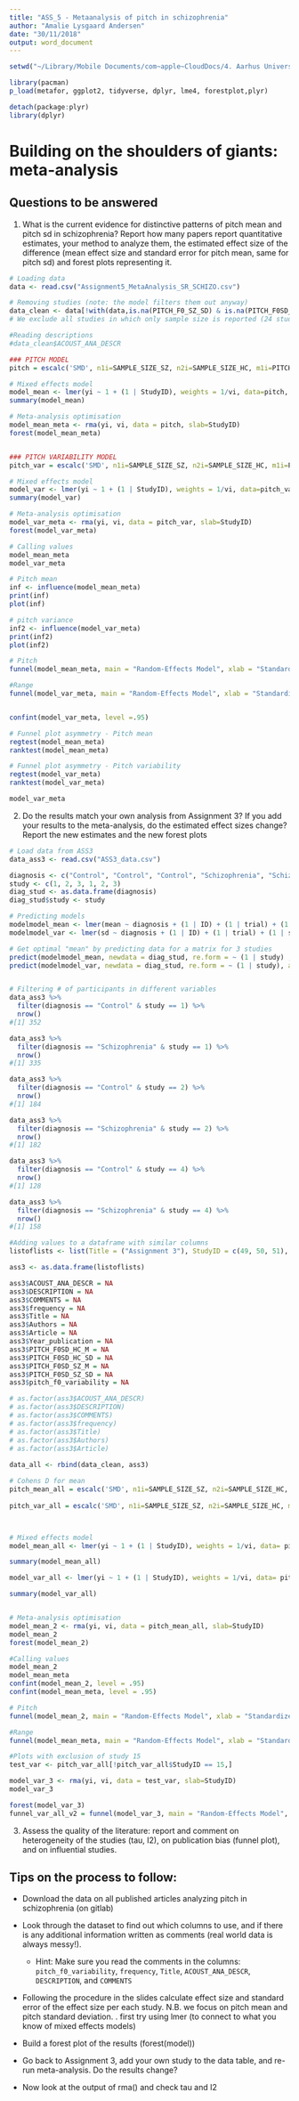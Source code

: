 ```yaml
---
title: "ASS_5 - Metaanalysis of pitch in schizophrenia"  
author: "Amalie Lysgaard Andersen"
date: "30/11/2018"
output: word_document
---
```



```r
setwd("~/Library/Mobile Documents/com~apple~CloudDocs/4. Aarhus Universitet/3. Semester/1. Experimental Methods lll/R FOLDER/Meta-analysis/Meta-analysis")

library(pacman)
p_load(metafor, ggplot2, tidyverse, dplyr, lme4, forestplot,plyr)

detach(package:plyr)
library(dplyr)
```

# Building on the shoulders of giants: meta-analysis

## Questions to be answered

1. What is the current evidence for distinctive patterns of pitch mean and pitch sd in schizophrenia? Report how many papers report quantitative estimates, your method to analyze them, the estimated effect size of the difference (mean effect size and standard error for pitch mean, same for pitch sd) and forest plots representing it. 

```r
# Loading data
data <- read.csv("Assignment5_MetaAnalysis_SR_SCHIZO.csv") 

# Removing studies (note: the model filters them out anyway)
data_clean <- data[!with(data,is.na(PITCH_F0_SZ_SD) & is.na(PITCH_F0SD_SZ_SD)),]
# We exclude all studies in which only sample size is reported (24 studies are left)

#Reading descriptions 
#data_clean$ACOUST_ANA_DESCR
```

```r
### PITCH MODEL
pitch = escalc('SMD', n1i=SAMPLE_SIZE_SZ, n2i=SAMPLE_SIZE_HC, m1i=PITCH_F0_SZ_M, m2i=PITCH_F0_HC_M, sd1i=PITCH_F0_SZ_SD, sd2i=PITCH_F0_HC_SD, data = data_clean)

# Mixed effects model 
model_mean <- lmer(yi ~ 1 + (1 | StudyID), weights = 1/vi, data=pitch, control= lmerControl(check.nobs.vs.nlev="ignore", check.nobs.vs.nRE="ignore"))
summary(model_mean)

# Meta-analysis optimisation
model_mean_meta <- rma(yi, vi, data = pitch, slab=StudyID)
forest(model_mean_meta) 


### PITCH VARIABILITY MODEL
pitch_var = escalc('SMD', n1i=SAMPLE_SIZE_SZ, n2i=SAMPLE_SIZE_HC, m1i=PITCH_F0SD_SZ_M, m2i=PITCH_F0SD_HC_M, sd1i=PITCH_F0SD_SZ_SD, sd2i=PITCH_F0SD_HC_SD, data = data_clean)

# Mixed effects model 
model_var <- lmer(yi ~ 1 + (1 | StudyID), weights = 1/vi, data=pitch_var, control=lmerControl(check.nobs.vs.nlev="ignore", check.nobs.vs.nRE="ignore"))
summary(model_var)

# Meta-analysis optimisation
model_var_meta <- rma(yi, vi, data = pitch_var, slab=StudyID) 
forest(model_var_meta) 

# Calling values
model_mean_meta
model_var_meta
```

```r
# Pitch mean
inf <- influence(model_mean_meta)
print(inf)
plot(inf)

# pitch variance
inf2 <- influence(model_var_meta)
print(inf2)
plot(inf2)
```

```r
# Pitch
funnel(model_mean_meta, main = "Random-Effects Model", xlab = "Standardized Mean Difference")

#Range
funnel(model_var_meta, main = "Random-Effects Model", xlab = "Standardized Mean Difference")


confint(model_var_meta, level =.95)
```

```r
# Funnel plot asymmetry - Pitch mean
regtest(model_mean_meta) 
ranktest(model_mean_meta)

# Funnel plot asymmetry - Pitch variability
regtest(model_var_meta)
ranktest(model_var_meta) 

model_var_meta
```


2. Do the results match your own analysis from Assignment 3? If you add your results to the meta-analysis, do the estimated effect sizes change? Report the new estimates and the new forest plots
```r
# Load data from ASS3
data_ass3 <- read.csv("ASS3_data.csv")

diagnosis <- c("Control", "Control", "Control", "Schizophrenia", "Schizophrenia", "Schizophrenia") 
study <- c(1, 2, 3, 1, 2, 3)
diag_stud <- as.data.frame(diagnosis)
diag_stud$study <- study

# Predicting models
modelmodel_mean <- lmer(mean ~ diagnosis + (1 | ID) + (1 | trial) + (1 | study), data_ass3,  REML = F)
modelmodel_var <- lmer(sd ~ diagnosis + (1 | ID) + (1 | trial) + (1 | study), data_ass3, REML = F)

# Get optimal "mean" by predicting data for a matrix for 3 studies
predict(modelmodel_mean, newdata = diag_stud, re.form = ~ (1 | study) , allow.new.levels = T)
predict(modelmodel_var, newdata = diag_stud, re.form = ~ (1 | study), allow.new.levels = T)


# Filtering # of participants in different variables
data_ass3 %>% 
  filter(diagnosis == "Control" & study == 1) %>%
  nrow()
#[1] 352

data_ass3 %>% 
  filter(diagnosis == "Schizophrenia" & study == 1) %>%
  nrow()
#[1] 335

data_ass3 %>% 
  filter(diagnosis == "Control" & study == 2) %>%
  nrow()
#[1] 184

data_ass3 %>% 
  filter(diagnosis == "Schizophrenia" & study == 2) %>%
  nrow()
#[1] 182

data_ass3 %>% 
  filter(diagnosis == "Control" & study == 4) %>%
  nrow()
#[1] 128

data_ass3 %>% 
  filter(diagnosis == "Schizophrenia" & study == 4) %>%
  nrow()
#[1] 158

#Adding values to a dataframe with similar columns
listoflists <- list(Title = ("Assignment 3"), StudyID = c(49, 50, 51), ArticleID = 47, SAMPLE_SIZE_SZ = c(335, 182, 158), SAMPLE_SIZE_HC = c(352, 184, 128), PITCH_F0_HC_M = c(142.4939, 123.8641, 137.0162), PITCH_F0_HC_SD = c(24.72409, 27.32127, 25.47117), PITCH_F0_SZ_M = c(156.2813, 137.6516, 150.8036), PITCH_F0_SZ_SD = c(24.72409, 27.32127, 25.47117))

ass3 <- as.data.frame(listoflists)

ass3$ACOUST_ANA_DESCR = NA
ass3$DESCRIPTION = NA
ass3$COMMENTS = NA
ass3$frequency = NA
ass3$Title = NA
ass3$Authors = NA
ass3$Article = NA
ass3$Year_publication = NA
ass3$PITCH_F0SD_HC_M = NA
ass3$PITCH_F0SD_HC_SD = NA
ass3$PITCH_F0SD_SZ_M = NA
ass3$PITCH_F0SD_SZ_SD = NA
ass3$pitch_f0_variability = NA 

# as.factor(ass3$ACOUST_ANA_DESCR)
# as.factor(ass3$DESCRIPTION)
# as.factor(ass3$COMMENTS)
# as.factor(ass3$frequency)
# as.factor(ass3$Title)
# as.factor(ass3$Authors)
# as.factor(ass3$Article)
 
data_all <- rbind(data_clean, ass3) 
``` 

```r
# Cohens D for mean
pitch_mean_all = escalc('SMD', n1i=SAMPLE_SIZE_SZ, n2i=SAMPLE_SIZE_HC, m1i=PITCH_F0_SZ_M, m2i=PITCH_F0_HC_M, sd1i=PITCH_F0_SZ_SD, sd2i=PITCH_F0_HC_SD, data = data_all)
 
pitch_var_all = escalc('SMD', n1i=SAMPLE_SIZE_SZ, n2i=SAMPLE_SIZE_HC, m1i=PITCH_F0SD_SZ_M, m2i=PITCH_F0SD_HC_M, sd1i=PITCH_F0SD_SZ_SD, sd2i=PITCH_F0SD_HC_SD, data = data_all)



# Mixed effects model 
model_mean_all <- lmer(yi ~ 1 + (1 | StudyID), weights = 1/vi, data= pitch_mean_all, control=lmerControl(check.nobs.vs.nlev="ignore", check.nobs.vs.nRE="ignore"))

summary(model_mean_all)

model_var_all <- lmer(yi ~ 1 + (1 | StudyID), weights = 1/vi, data= pitch_var_all, control=lmerControl(check.nobs.vs.nlev="ignore", check.nobs.vs.nRE="ignore"))

summary(model_var_all)


# Meta-analysis optimisation
model_mean_2 <- rma(yi, vi, data = pitch_mean_all, slab=StudyID)
model_mean_2
forest(model_mean_2)

#Calling values
model_mean_2
model_mean_meta
confint(model_mean_2, level = .95) 
confint(model_mean_meta, level = .95) 


```

```r
# Pitch
funnel(model_mean_2, main = "Random-Effects Model", xlab = "Standardized Mean Difference")

#Range
funnel(model_mean_meta, main = "Random-Effects Model", xlab = "Standardized Mean Difference")
```

```r
#Plots with exclusion of study 15
test_var <- pitch_var_all[!pitch_var_all$StudyID == 15,]

model_var_3 <- rma(yi, vi, data = test_var, slab=StudyID)
model_var_3

forest(model_var_3)
funnel_var_all_v2 = funnel(model_var_3, main = "Random-Effects Model", xlab = "Standardized Mean Difference")
```


3. Assess the quality of the literature: report and comment on heterogeneity of the studies (tau, I2), on publication bias (funnel plot), and on influential studies.

## Tips on the process to follow:
- Download the data on all published articles analyzing pitch in schizophrenia (on gitlab)
- Look through the dataset to find out which columns to use, and if there is any additional information written as comments (real world data is always messy!).
    * Hint: Make sure you read the comments in the columns: `pitch_f0_variability`, `frequency`, `Title`,  `ACOUST_ANA_DESCR`, `DESCRIPTION`, and `COMMENTS`
- Following the procedure in the slides calculate effect size and standard error of the effect size per each study. N.B. we focus on pitch mean and pitch standard deviation.
 . first try using lmer (to connect to what you know of mixed effects models)


- Build a forest plot of the results (forest(model))
 
- Go back to Assignment 3, add your own study to the data table, and re-run meta-analysis. Do the results change?

- Now look at the output of rma() and check tau and I2
